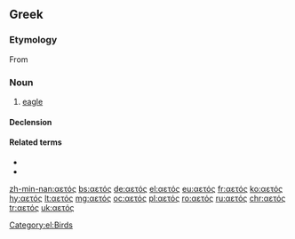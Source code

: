 ==Greek==

===Etymology===
From {{etyl|grc|el}} {{term|ἀετός||eagle, omen|lang=grc}}

===Noun===
{{el-noun|m||αετοί}}

# [[eagle]]

====Declension====
{{el-nM-ος-οι-1|αετ}}

====Related terms====
* {{l|el|αλιάετος|g=m|gloss=sea eagle}}
* {{l|el|χαρταετός|g=m|gloss=toy kite}}

[[Category:el:Birds]]

[[zh-min-nan:αετός]]
[[bs:αετός]]
[[de:αετός]]
[[el:αετός]]
[[eu:αετός]]
[[fr:αετός]]
[[ko:αετός]]
[[hy:αετός]]
[[lt:αετός]]
[[mg:αετός]]
[[oc:αετός]]
[[pl:αετός]]
[[ro:αετός]]
[[ru:αετός]]
[[chr:αετός]]
[[tr:αετός]]
[[uk:αετός]]